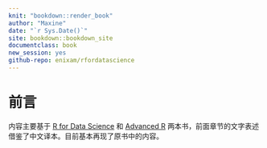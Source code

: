```yaml
---
knit: "bookdown::render_book"
author: "Maxine"
date: "`r Sys.Date()`"
site: bookdown::bookdown_site
documentclass: book
new_session: yes
github-repo: enixam/rfordatascience
---
```



# 前言 {#preface .unnumbered}  

内容主要基于 [R for Data Science](https://r4ds.had.co.nz/index.html) 和 [Advanced R](https://adv-r.hadley.nz/) 两本书，前面章节的文字表述借鉴了中文译本。目前基本再现了原书中的内容。